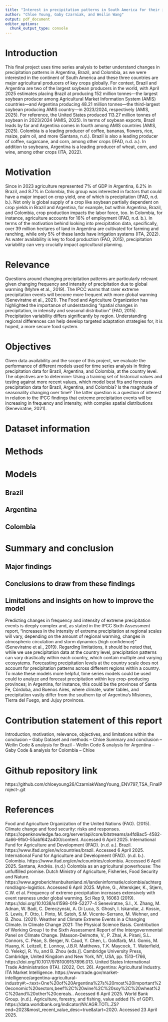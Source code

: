```yaml
---
title: "Interest in precipitation patterns in South America for their impact on crop yields"
author: "Chloe Young, Gaby Czarniak, and Weilin Wang"
output: pdf_document
editor_options: 
  chunk_output_type: console
---
```


# Introduction
This final project uses time series analysis to better understand changes in precipitation patterns in Argentina, Brazil, and Colombia, as we were interested in the continent of South America and these three countries are major agricultural producers of key crops globally. For context, Brazil and Argentina are two of the largest soybean producers in the world, with April 2025 estimates placing Brazil at producing 152 million tonnes—the largest soybean producer among Agricultural Market Information System (AMIS) countries—and Argentina producing 48.21 million tonnes—the third-largest soybean producing AMIS country—in 2023/2024, respectively (AMIS, 2025). For reference, the United States produced 113.27 million tonnes of soybean in 2023/2024 (AMIS, 2025). In terms of soybean exports, Brazil leads by far and Argentina comes in fourth among AMIS countries (AMIS, 2025). Colombia is a leading producer of coffee, bananas, flowers, rice, maize, palm oil, and more (Santana, n.d.). Brazil is also a leading producer of coffee, sugarcane, and corn, among other crops (IFAD, n.d. a.). In addition to soybeans, Argentina is a leading producer of wheat, corn, and wine, among other crops (ITA, 2022).

# Motivation
Since in 2023 agriculture represented 7% of GDP in Argentina, 6.2%  in Brazil, and 8.7% in Colombia, this group was interested in factors that could have a major impact on crop yield, one of which is precipitation (IFAD, n.d. b.). Not only is global supply of a crop like soybean partially dependent on crop yields in Brazil and Argentina, for example, but within Argentina, Brazil, and Colombia, crop production impacts the labor force, too. In Colombia, for instance, agriculture accounts for 16% of employment (IFAD, n.d. b.). In terms of the motivation behind looking into precipitation data, specifically, over 39 million hectares of land in Argentina are cultivated for farming and ranching, while only 5% of these lands have irrigation systems (ITA, 2022). As water availability is key to food production (FAO, 2015), precipitation variability can very crucially impact agricultural planning. 

# Relevance
Questions around changing precipitation patterns are particularly relevant given changing frequency and intensity of precipitation due to global warming (Myhre et al., 2019). The IPCC warns that rarer extreme precipitation events will become more frequent with more global warming (Seneviratne et al., 2021). The Food and Agriculture Organization has highlighted the importance of understanding “spatial changes in precipitation, in intensity and seasonal distribution” (FAO, 2015). Precipitation variability differs significantly by region. Understanding regional differences can help develop targeted adaptation strategies for, it is hoped, a more secure food system.

# Objectives
Given data availability and the scope of this project, we evaluate the performance of different models used for time series analysis in fitting precipitation data for Brazil, Argentina, and Colombia, at the country level. The objectives are to determine:
Using a training set of historical values and testing against more recent values, which model best fits and forecasts precipitation data for Brazil, Argentina, and Colombia?
Is the magnitude of seasonality changing over time?
The latter question is a question of interest in relation to the IPCC findings that extreme precipitation events will be increasing in frequency and intensity, with complex spatial distributions (Seneviratne, 2021).

# Dataset information



# Methods




# Models

## Brazil



## Argentina



## Colombia





# Summary and conclusion

## Major findings


## Conclusions to draw from these findings


## Limitations and insights on how to improve the model
Predicting changes in frequency and intensity of extreme precipitation events is deeply complex and, as stated in the IPCC Sixth Assessment report, “increases in the intensity of extreme precipitation at regional scales will vary, depending on the amount of regional warming, changes in atmospheric circulation and storm dynamics (high confidence)” (Seneviratne et al., 2019).
Regarding limitations, it should be noted that, while we use precipitation data at the country level, precipitation patterns can vary drastically within each country, which contain multiple and varying ecosystems. Forecasting precipitation levels at the country scale does not account for precipitation patterns across different regions within a country. To make these models more helpful, time series models could be used could to analyze and forecast precipitation within key crop-producing provinces; in Argentina, for instance, this could be the provinces of Santa Fe, Córdoba, and Buenos Aires, where climate, water tables, and precipitation vastly differ from the southern tip of Argentina’s Misiones, Tierra del Fuego, and Jujuy provinces. 


# Contribution statement of this report
Introduction, motivation, relevance, objectives, and limitations within the conclusion – Gaby
Dataset and methods – Chloe
Summary and conclusion – Weilin
Code & analysis for Brazil – Weilin
Code & analysis for Argentina – Gaby
Code & analysis for Colombia – Chloe

# Github repository link
https://github.com/chloeyoung26/CzarniakWangYoung_ENV797_TSA_FinalProject-.git 

# References
Food and Agriculture Organization of the United Nations (FAO). (2015). Climate change and food security: risks and responses. https://openknowledge.fao.org/server/api/core/bitstreams/a4fd8ac5-4582-4a66-91b0-55abf642a400/content. Accessed 6 April 2025.
International Fund for Agriculture and Development (IFAD). (n.d. a.). Brazil. https://www.ifad.org/en/w/countries/brazil. Accessed 6 April 2025.
International Fund for Agriculture and Development (IFAD). (n.d. b.). Colombia. https://www.ifad.org/en/w/countries/colombia. Accessed 6 April 2025.
Santana, Andrés. (n.d.) Colombia as an agricultural powerhouse: The unfulfilled promise. Dutch Ministry of Agriculture, Fisheries, Food Security and Nature. https://www.agroberichtenbuitenland.nl/landeninformatie/colombia/achtergrond/agro-logistics. Accessed 6 April 2025.
Myhre, G., Alterskjær, K., Stjern, C.W. et al. Frequency of extreme precipitation increases extensively with event rareness under global warming. Sci Rep 9, 16063 (2019). https://doi.org/10.1038/s41598-019-52277-4 
Seneviratne, S.I., X. Zhang, M. Adnan, W. Badi, C. Dereczynski, A. Di Luca, S. Ghosh, I. Iskandar, J. Kossin, S. Lewis, F. Otto, I. Pinto, M. Satoh, S.M. Vicente-Serrano, M. Wehner, and B. Zhou. (2021). Weather and Climate Extreme Events in a Changing Climate. In Climate Change 2021: The Physical Science Basis. Contribution of Working Group I to the Sixth Assessment Report of the Intergovernmental Panel on Climate Change. [Masson-Delmotte, V., P. Zhai, A. Pirani, S.L. Connors, C. Péan, S. Berger, N. Caud, Y. Chen, L. Goldfarb, M.I. Gomis, M. Huang, K. Leitzell, E. Lonnoy, J.B.R. Matthews, T.K. Maycock, T. Waterfield, O. Yelekçi, R. Yu, and B. Zhou (eds.)]. Cambridge University Press, Cambridge, United Kingdom and New York, NY, USA, pp. 1513–1766, https://doi.org/10.1017/9781009157896.013.
United States International Trade Administration (ITA). (2022, Oct. 26). Argentina: Agricultural Industry. ITA Market Intelligence. https://www.trade.gov/market-intelligence/argentina-agricultural-industry#:~:text=One%20of%20Argentina%27s%20most%20important%20economic%20sectors,beef%2C%20wine%2C%20soy%2C%20wheat%2C%20and%20other%20cereals.. Accessed 6 April 2025.
World Bank Group. (n.d.). Agriculture, forestry, and fishing, value added (% of GDP). https://data.worldbank.org/indicator/NV.AGR.TOTL.ZS?end=2023&most_recent_value_desc=true&start=2020. Accessed 23 April 2025.
